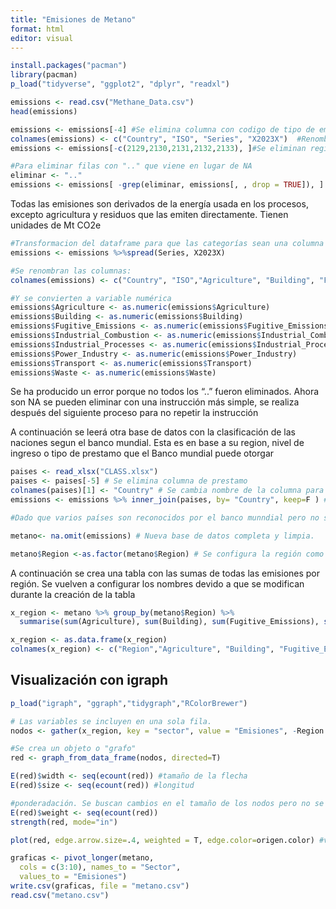 ---
title: "Emisiones de Metano"
format: html
editor: visual
---

```{r}
install.packages("pacman")
library(pacman)
p_load("tidyverse", "ggplot2", "dplyr", "readxl")
```

```{r Lectura de datos}
emissions <- read.csv("Methane_Data.csv") 
head(emissions)
```

```{r}
emissions <- emissions[-4] #Se elimina columna con codigo de tipo de emisiones
colnames(emissions) <- c("Country", "ISO", "Series", "X2023X")  #Renombramos columnas
emissions <- emissions[-c(2129,2130,2131,2132,2133), ]#Se eliminan registros vacíos o con metadata

#Para eliminar filas con ".." que viene en lugar de NA
eliminar <- ".."
emissions <- emissions[ -grep(eliminar, emissions[, , drop = TRUE]), ]
```

Todas las emisiones son derivados de la energía usada en los procesos, excepto agricultura y residuos que las emiten directamente. Tienen unidades de Mt CO2e

```{r}
#Transformacion del dataframe para que las categorías sean una columna cada una
emissions <- emissions %>%spread(Series, X2023X)

```

```{r}
#Se renombran las columnas:
colnames(emissions) <- c("Country", "ISO","Agriculture", "Building", "Fugitive_Emissions", "Industrial_Combustion", "Industrial_Processes", "Power_Industry", "Transport", "Waste" ) #Se renombran columnas

#Y se convierten a variable numérica
emissions$Agriculture <- as.numeric(emissions$Agriculture)
emissions$Building <- as.numeric(emissions$Building)
emissions$Fugitive_Emissions <- as.numeric(emissions$Fugitive_Emissions)
emissions$Industrial_Combustion <- as.numeric(emissions$Industrial_Combustion)
emissions$Industrial_Processes <- as.numeric(emissions$Industrial_Processes)
emissions$Power_Industry <- as.numeric(emissions$Power_Industry)
emissions$Transport <- as.numeric(emissions$Transport)
emissions$Waste <- as.numeric(emissions$Waste)

```

Se ha producido un error porque no todos los ".." fueron eliminados. Ahora son NA se pueden eliminar con una instrucción más simple, se realiza después del siguiente proceso para no repetir la instrucción

A continuación se leerá otra base de datos con la clasificación de las naciones segun el banco mundial. Esta es en base a su region, nivel de ingreso o tipo de prestamo que el Banco mundial puede otorgar

```{r}
paises <- read_xlsx("CLASS.xlsx") 
paises <- paises[-5] # Se elimina columna de prestamo 
colnames(paises)[1] <- "Country" # Se cambia nombre de la columna para que coincida en ambas bases de datos
emissions <- emissions %>% inner_join(paises, by= "Country", keep=F ) #Se unen las bases de datos

#Dado que varios países son reconocidos por el banco munndial pero no se encuentran en la base de datos de las emisiones, tienen la mayoría de columnas vacías

metano<- na.omit(emissions) # Nueva base de datos completa y limpia.
```

```{r}
metano$Region <-as.factor(metano$Region) # Se configura la región como un factor (variable categórica)
```

A continuación se crea una tabla con las sumas de todas las emisiones por región. Se vuelven a configurar los nombres devido a que se modifican durante la creación de la tabla

```{r}
x_region <- metano %>% group_by(metano$Region) %>% 
  summarise(sum(Agriculture), sum(Building), sum(Fugitive_Emissions), sum(Industrial_Combustion), sum(Industrial_Processes), sum(Power_Industry), sum(Transport), sum(Waste))

x_region <- as.data.frame(x_region)
colnames(x_region) <- c("Region","Agriculture", "Building", "Fugitive_Emissions", "Industrial_Combustion", "Industrial_Processes", "Power_Industry", "Transport", "Waste" )

```

## Visualización con igraph

```{r}
p_load("igraph", "ggraph","tidygraph","RColorBrewer")

# Las variables se incluyen en una sola fila. 
nodos <- gather(x_region, key = "sector", value = "Emisiones", -Region ) 

#Se crea un objeto o "grafo"
red <- graph_from_data_frame(nodos, directed=T)

E(red)$width <- seq(ecount(red)) #tamaño de la flecha
E(red)$size <- seq(ecount(red)) #longitud 

#ponderadación. Se buscan cambios en el tamaño de los nodos pero no se logra
E(red)$weight <- seq(ecount(red))
strength(red, mode="in")

plot(red, edge.arrow.size=.4, weighted = T, edge.color=origen.color) #visualización
```

```{r}
graficas <- pivot_longer(metano,
  cols = c(3:10), names_to = "Sector",
  values_to = "Emisiones")
write.csv(graficas, file = "metano.csv")
read.csv("metano.csv")
```

